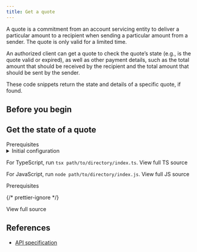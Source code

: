 ```yaml
---
title: Get a quote
---
```



A quote is a commitment from an account servicing entity to deliver a particular amount to a recipient when sending a particular amount from a sender. The quote is only valid for a limited time.

An authorized client can get a quote to check the quote’s state (e.g., is the quote valid or expired), as well as other payment details, such as the total amount that should be received by the recipient and the total amount that should be sent by the sender.

These code snippets return the state and details of a specific quote, if found.

## Before you begin

<Begin />

## Get the state of a quote

<Tabs>
<TabItem label='TypeScript/JavaScript' icon='seti:javascript'>
<LinkButton href="https://github.com/interledger/open-payments-snippets/blob/main/README.md#prerequisites" target="_blank" icon="external" iconPlacement="start">Prerequisites</LinkButton>

<details>
  <summary>Initial configuration</summary>
  <Ts />
</details>

<TsImport />

<ChunkedSnippet
  source='quote/quote-get.ts'
  l='node'
  chunk='3'
/>

<ChunkedSnippet
  source='quote/quote-get.ts'
  l='node'
  chunk='4'
/>

For TypeScript, run `tsx path/to/directory/index.ts`. <LinkOut href='https://github.com/interledger/open-payments-snippets/blob/main/quote/quote-get.ts'>View full TS source</LinkOut>

For JavaScript, run `node path/to/directory/index.js`. <LinkOut href='https://github.com/interledger/open-payments-snippets/blob/main/quote/quote-get.js'>View full JS source</LinkOut>

</TabItem>
<TabItem label="PHP" icon='seti:php'>
<LinkButton href="https://github.com/interledger/open-payments-php-snippets/blob/main/README.md#prerequisites" target="_blank" icon="external" iconPlacement="start">Prerequisites</LinkButton>

<PhpImport />

<ChunkedSnippet
  source='https://raw.githubusercontent.com/interledger/open-payments-php-snippets/refs/heads/main/src/Command/Quote/QuoteGet.php'
  chunk='3'
/>
<ChunkedSnippet
  source='https://raw.githubusercontent.com/interledger/open-payments-php-snippets/refs/heads/main/src/Command/Quote/QuoteGet.php'
  chunk='4'
/>
{/* prettier-ignore */}
<p><LinkOut href='https://github.com/interledger/open-payments-php-snippets/blob/main/src/Command/Quote/QuoteGet.php'>View full source</LinkOut></p>
</TabItem>
</Tabs>

## References

- [API specification](/apis/resource-server/operations/get-quote)

